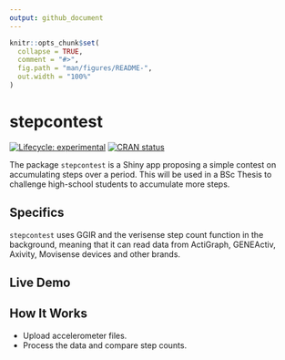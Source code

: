 ```yaml
---
output: github_document
---
```


<!-- README.md is generated from README.Rmd. Please edit that file -->

```r
knitr::opts_chunk$set(
  collapse = TRUE,
  comment = "#>",
  fig.path = "man/figures/README-",
  out.width = "100%"
)
```

# stepcontest

<!-- badges: start -->
[![Lifecycle: experimental](https://img.shields.io/badge/lifecycle-experimental-orange.svg)](https://lifecycle.r-lib.org/articles/stages.html#experimental)
[![CRAN status](https://www.r-pkg.org/badges/version/stepcontest)](https://CRAN.R-project.org/package=stepcontest)
<!-- badges: end -->

The package `stepcontest` is a Shiny app proposing a simple contest on accumulating steps over a period. This will be used in a BSc Thesis to challenge high-school students to accumulate more steps.

## Specifics

`stepcontest` uses GGIR and the verisense step count function in the background, meaning that it can read data from ActiGraph, GENEActiv, Axivity, Movisense devices and other brands.

## Live Demo
<!-- [View the app on shinyapps.io](https://jhmigueles.shinyapps.io/stepcontest/) -->

## How It Works
- Upload accelerometer files.
- Process the data and compare step counts.


